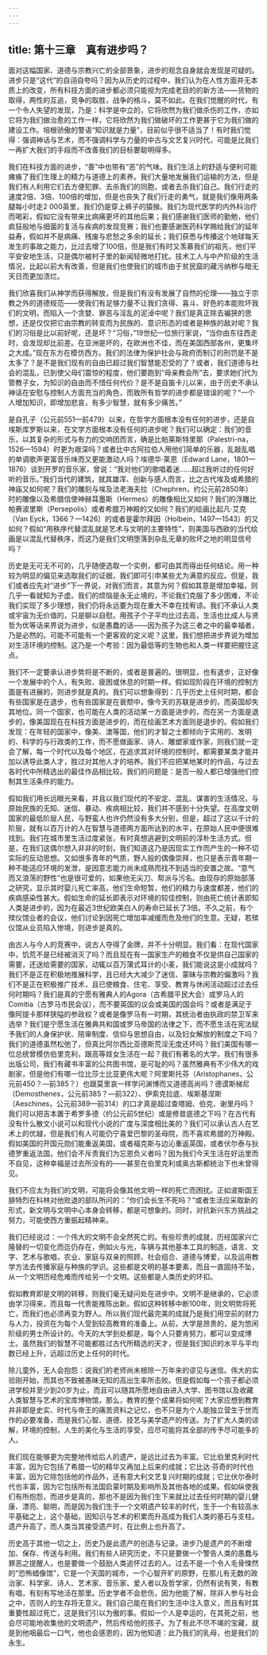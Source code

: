 ```yaml
---
---
---
```

title: 第十三章　真有进步吗？
---




面对这幅国家、道德与宗教兴亡的全部景象，进步的观念自身就会发现是可疑的。进步只是“这代”的自诩自夸吗？因为从历史的过程中，我们认为在人性方面并无本质上的改变，所有科技方面的进步都必须只能视为完成老目的的新方法——货物的取得，两性的互追，竞争的取胜，战争的格斗，莫不如此。在我们觉醒的时代，有一个令人失望的发现，乃是：科学是中立的，它将欣然为我们做杀伤的工作，亦如它将为我们做治愈的工作一样，它将欣然为我们做破坏的工作更甚于它为我们做的建设工作。培根骄傲的警语“知识就是力量”，目前似乎很不适当了！有时我们觉得：强调神话与艺术，而不强调科学与力量的中古与文艺复兴时代，可能是比我们一再扩大我们的手段而不改善我们的目标要聪明得多。

我们在科技方面的进步，“善”中也带有“恶”的气味。我们生活上的舒适与便利可能瘫痪了我们生理上的精力与道德上的素养。我们大量地发展我们运输的方法，但是我们有人利用它们去方便犯罪、去杀我们的同胞，或者去杀我们自己。我们行走的速度2倍、3倍、100倍的增加，但是也丧失了我们行走的勇气，就是我们像用两条腿每小时走2 000英里，我们仍是穿上裤子的猿猴。我们为现代医学的内外科治疗而喝彩，假如它没有带来比病痛更坏的其他后果；我们感谢我们医师的勤勉，他们疯狂般地与细菌的复活与疾病的发现竞赛；我们也要感谢医药科学赐给我们的延年益寿，假如并不是病痛、残废与悲愁之多余的延长；我们获悉与传播这个地球每天发生的事故之能力，比过去增了100倍，但是我们有时又羡慕我们的祖先，他们平平安安地生活，只是偶尔被村子里的新闻轻微地打扰。技术工人与中产阶级的生活情况，比起以前大有改善，但是我们也使我们的城市由于贫民窟的藏污纳秽与暗无天日而更加溃烂。

我们欣喜我们从神学而获得解放，但是我们有没有发展了自然的伦理——独立于宗教之外的道德规范——使我们有足够力量不让我们贪得、喜斗、好色的本能败坏我们的文明，而陷入一个贪婪、罪恶与淫乱的泥淖中呢？我们是真正除去褊狭的思想，还是仅仅把它由宗教的转变而为民族的、意识形态的或者是种族的敌对呢？我们的习俗是比以前好呢，还是坏？“习俗，”19世纪一位旅行家说，“当你由东往西走时，会发现却比前差。在亚洲是坏的，在欧洲也不佳，而在美国西部各州，更集坏之大成。”现在东方在模仿西方。我们的法律为保护社会与政府而制订的刑罚是不是太多了？是不是我们现有的自由已超过我们智慧能忍受的了？或者，我们道德与社会的混乱，已到使父母们震惊的程度，他们要跑到“母亲教会所”去，要求她们代为管教子女，为知识的自由而不惜任何代价？是不是自笛卡儿以来，由于历史不承认神话在安慰与控制人方面充当的角色，而致所有哲学的进步都是错误的呢？“一个人增加知识，即增加悲哀，有多少智慧，就有多少痛苦。”

是自孔子（公元前551—前479）以来，在哲学方面根本没有任何的进步，还是自埃斯库罗斯以来，在文学方面根本没有任何的进步呢？我们可以确定：我们的音乐，以其复杂的形式与有力的交响团而言，确是比帕莱斯特里那（Palestri-na，1526—1594）时更为艰深吗？或者比中古阿拉伯人用他们简单的乐器，乱敲乱唱的单调歌声更富音乐味而又更能激动人吗？埃德华·莱恩（Edward Lane，1801—1876）谈到开罗的音乐家，曾说：“我对他们的歌唱着迷……超过我听过的任何好听的音乐。”我们当代的建筑，就其雄浑、创新与感人而言，比之古代埃及或希腊的神庙又如何呢？我们的雕刻与埃及法老海夫拉（Chephren，约公元前2850年）时的雕像以及希腊信使神赫耳墨斯（Hermes）的雕像相比又如何？我们的浮雕比帕赛波里斯（Persepolis）或者希腊万神殿的又如何？我们的绘画比起凡·艾克（Van Eyck，1366？—1426）的或者是霍尔拜因（Holbein，1497—1543）的又如何？假如“用秩序代替混乱就是艺术与文明的主要特性”，则美国与西欧的当代绘画是以混乱代替秩序，而这乃是我们文明堕落到杂乱无章的败坏之地的明显信号吗？

历史是无可无不可的，几乎随便选取一个实例，都可由其而得出任何结论。用一种较为明显的偏见来选取我们的证据，我们即可引申某些尤为满意的反应。但是，我们或者应先对“进步”下一界说，对我们而言，其意为何？假如其意是增加幸福，则几乎一看就知为子虚。我们的烦恼是永无止境的，不论我们克服了多少困难，不论我们实现了多少理想，我们仍将永远要为现在重大不幸在找宥谅。我们不承认人类或宇宙为无价值的，只是聊以自慰。用孩子个子平均比过去高，生活也比成人与贤哲为优等话来界说为进步，似是愚蠢的话——因为孩子为这三者之中的最幸福者，乃是必然的。可能不可能有一个更客观的定义呢？这里，我们想把进步界说为增加对生活环境的控制。这乃是一个考验：因为最低等的生物也和人类一样要把握住这点。

我们不一定要承认进步势将是不断的，或者是普遍的。很明显，也有退步，正好像一个发展中的个人，有失败、疲困或休息的时期一样。假如现阶段在环境的控制方面是有进展的，则进步就是真的。我们可以想象得到：几乎历史上任何时期，都会有些国家是在退步，也有些国家是在衰颓中，像今天的苏联是进步的，而英国却失其地位。同一个国家，也可能在人类的活动某一方面是进步的，而在另一方面是退步的，像美国现在在科技方面是进步的，而在绘画艺术方面则是退步的。假如我们发现：在年轻的国家中，像美、澳等国，他们的才智之士都倾向于实用的、发明的、科学的与行政类的工作，而不愿做画家、诗人、雕塑家或作家，则我们就一定会了解，每一个时代以及每个地区，在追求其对环境的控制时，都需要某类才能并加以诱导此类人才，胜过对其他人才的培养。我们不应把某地某时的作品，与过去各时代中所精选出的最佳作品相比较。我们的问题是：是否一般人都已增强他们控制其生活条件的能力。

假如我们用长远眼光来看，并且以我们现代的不安定、混乱、谋害的生活情况，与原始民族的无知、迷信、暴动、疾病相比较，我们并不感到十分失望。在高度文明国家的最低阶层人民，与野蛮人也许仍然没有多大分别，但是，超过了这以千计的阶层，就有以百万计的人在智慧与道德两方面所达到的水平，在原始人民中便很难找到。我们在城市里生活过度紧张，有时真想逃避到文明前的淳朴生活方式。但是，在我们这偶尔想入非非的时刻，我们知道这乃是因现实工作而产生的一种不切实际的反动思想。又如很多青年的气质，野人般的偶像崇拜，也只是表示青年期一种不能适应环境的发泄，是因意志能力尚未成熟而找不到适当的安置之故。“意气而又浪荡的野性”也是很可爱的，如果他无尖刀、帮派与污名。由现存的原始部落之研究，显示其时婴儿死亡率高，他们生命短暂，他们的精力与速度都差，他们的疾病感染性甚大。假如生命的延长即表示对环境的较佳控制，则由死亡统计表即知人类是进步的，因为在最近3世纪欧美白人的寿命已延长了3倍。不久之前，有个殡仪馆业者的会议，他们讨论到因死亡增加率减缓而危及他们的生意。无疑，若殡仪馆从业员陷入惨境，则进步是真的。

由古人与今人的竞赛中，说古人夺得了金牌，并不十分明显。我们看：在现代国家中，饥荒不是已经被消灭了吗？而且现在有一国家生产的粮食不仅是供自己国家的需要，还送给需要的国家，动辄以百万蒲式耳计的小麦，我们能说这是小成就吗？我们不是正在积极地推展科学，且已经大大减少了迷信、蒙昧与宗教的偏激吗？我们不是正在积极推广技术，且已使粮食、住宅、享受、教育与休闲活动超过过去任何时期吗？我们是真的宁愿有雅典人的Agora（古希腊平民大会）或罗马人的Comitia（古罗马市民会议），而不要英国的议会或美国的国会吗？或者是满足于像阿提卡那样狭隘的参政权？或者是像罗马有一时期，其统治者由执政的禁卫军来选举？我们是宁愿生活在雅典共和国或罗马帝国的法律之下，而不愿生活在宪法赋予我们的人身保护状、陪审制度、信仰与思想自由，以及妇女解放的制度之下吗？我们的道德虽然松弛了，但真比阿尔西比亚德斯荒淫无度还坏吗？我们美国有哪一位总统曾模仿伯里克利，跟高等妓女生活在一起？我们有著名的大学，我们有很多出版公司，我们有藏书丰富的公共图书馆，是可耻的吗？虽然雅典有不少伟大的戏剧家，但是他们有哪一位比莎士比亚更伟大呢？阿里斯托芬（Aristophanes，公元前450？—前385？）也跟莫里哀一样学问渊博而又道德高尚吗？德谟斯梯尼（Demosthenes，公元前385？—前322）、伊索克拉底、埃斯基涅斯（Aeschines，公元前389—前314）的口才真是超过查塔姆、伯克、谢里丹吗？我们可以把吉本置于希罗多德（约公元前5世纪）或是修昔底德之下吗？在古代有没有什么散文小说可以和现代小说的广度与深度相比美的？我们可以承认古人在艺术上的优越，但是我们有人可能仍宁喜爱巴黎的圣母院，而不喜欢希腊的万神殿。假如美国的开国元勋们能重返美国，或者福克斯与边沁重返英国，或者伏尔泰与狄德罗重返法国，他们会不斥责我们为忘恩负义者吗？因为我们今天生活在好运里而不自见，这种幸福是过去所没有的——甚至在伯里克利或奥古斯都统治下也未曾得见。

我们不应太为我们的文明，可能将会像其他文明一样的死亡而困扰。正如波斯国王腓特烈在科林对他败退的部队所问的：“你们会长生不死吗？”或者生活应采取新的形式，新文明与文明中心本身会转移，都是可想象的。同时，对抗新兴东方挑战之努力，可能使西方重振起精神来。

我们已经说过：一个伟大的文明不会全然死亡的。有些珍贵的成就，历经国家兴亡隆替的一切变化而迄仍存在，例如火与光，车辆与其他基本工具的制造，语言、文字、艺术与歌唱，农业、家庭与双亲的照顾，社会组合、道德与博爱，以及运用教学方法去传播家庭与种族的学识。这些都是文明的基本要素，而且一直固持不坠，从一个文明历经危难而传给另一个文明。这些都是人类历史的环扣。

假如教育即是文明的转移，则我们毫无疑问处在进步中。文明不是继承的，它必须由学习得来，而且每一代贵能推陈出新。假如这种转移中断100年，则文明势将死亡，而我们也必须再变为野人。所以我们现代最完美的成就乃是我们用空前的财力与人力，投资在为每个人受到较高教育的准备上。从前，大学是昂贵的，是为悠闲阶级的男士所设计的。今天的大学到处都是，每个人只要肯努力，都可以变成博士。虽然我们的智慧不可能都胜过古代所精选的天才，但是我们知识的水平与平均数已经上升，远超过历史上任何的时代。

除儿童外，无人会抱怨：说我们的老师尚未根除一万年来的谬见与迷信。伟大的实验刚开始，而其也不致被愚昧无知的高出生率所击败。但是假如每一个孩子都必须进学校并至少到20岁为止，而且可以随其所愿地自由进入大学、图书馆以及收藏人类智慧与艺术的宝库博物馆，那么，教育的整个成果将如何呢？大家应想到教育并非即是史实、时代与帝王的痛苦资料之记忆，也不只是为个人能独立营生于世而作的必要准备，而是我们心智、道德、技艺与美学遗产的传送。为了扩大人类的谅解，环境的控制，人生的美化与生活的享受，应尽可能将其全部的传予尽可能多的人。

我们现在能够更为完整地传给后人的遗产，是远比过去为丰富。它比伯里克利时代丰富，因为它包括了希腊一切的精华又再加上后来的成就；它比达·芬奇的时代也丰富，因为它除包括他的作品外，还有意大利文艺复兴时期的成就；它比伏尔泰时代也丰富，因为它包括所有法国启蒙时期及影响所及其他各地的成果。假如纵使我们有所抱怨，而进步是真的，那也不是因为我们生下来就比过去任何时期的婴儿健康、漂亮、聪明，而是因为我们生于一个文明遗产较丰的时代，生于一个有较高水平基础之上，这个基础，因知识与艺术的积累而升高成为我们人类的基石与支柱。遗产升高了，而人类当其接受遗产时，在比例上也升高了。

历史高于其他一切之上，历史乃是此遗产的创造与记录。进步乃是遗产的不断增加、保存、传送与利用。我们有些人研究历史，不只是要做一个警告人类的愚蠢与罪恶之提醒人，也是要做一个鼓励人类追怀过去的人。过去不是一个令人毛骨悚然的“恐怖蜡像馆”，它是一个天国的城市，一个心智开旷的原野，在那儿有无数的政治家、科学家、诗人、艺术家、音乐家、爱人者以及哲学家，仍然有说有笑，有教有唱，有刻有写地活在那里。历史学者不会悲伤，因为他能了解，除非人参与社会之中，否则人的生存将无意义。我们自己能在我们的生活中注入意义，而且有时其重要性超过死亡，这是我们引以为傲的事。假如一个人是幸运的，在其死之前，他会尽可能地收集他的文明遗产，然后传给他的孩子。为了有此不尽不竭的宝藏，就是到他咽最后一口气，他也会感恩的，因为他知道：此乃我们的乳母，也是我们的永生。